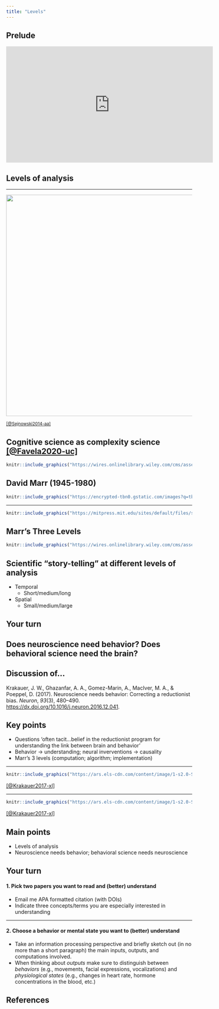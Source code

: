```yaml
---
title: "Levels"
---
```


## Prelude

<iframe width="560" height="315" src="https://www.youtube.com/embed/JB7jSFeVz1U" frameborder="0" allowfullscreen></iframe>

## Levels of analysis

---

<div class="centered">
<a href="https://media.springernature.com/lw685/springer-static/image/art%3A10.1038%2Fnn.3839/MediaObjects/41593_2014_Article_BFnn3839_Fig1_HTML.jpg?as=webp">
<img src="https://media.springernature.com/lw685/springer-static/image/art%3A10.1038%2Fnn.3839/MediaObjects/41593_2014_Article_BFnn3839_Fig1_HTML.jpg?as=webp" width="600px">
</a>

<small>
[[@Sejnowski2014-aa]](http://doi.org/10.1038/nn.3839)
</small>
</div>

## Cognitive science as complexity science [[@Favela2020-uc]](http://dx.doi.org/10.1002/wcs.1525)

```r
knitr::include_graphics("https://wires.onlinelibrary.wiley.com/cms/asset/40519f8a-bf86-4289-8b40-aa6e6385b3fb/wcs1525-fig-0001-m.png")
```

## David Marr (1945-1980)

```r
knitr::include_graphics("https://encrypted-tbn0.gstatic.com/images?q=tbn:ANd9GcTZGutDYqHcIazwkXdQtGfedIVfGG-DcrtMAK_j93DQgrMI8lsiH7WGttQlgdh0-jO_u4w&usqp=CAU")
```

---

```r
knitr::include_graphics("https://mitpress.mit.edu/sites/default/files/styles/large_book_cover/http/mitp-content-server.mit.edu%3A18180/books/covers/cover/%3Fcollid%3Dbooks_covers_0%26isbn%3D9780262514620%26type%3D.jpg?itok=7HDFLFlL")
```

## Marr's Three Levels

```r
knitr::include_graphics("https://wires.onlinelibrary.wiley.com/cms/asset/baa7ce31-781c-496a-a687-4e9df7a8e371/wcs1525-fig-0003-m.jpg")
```

## Scientific "story-telling" at different levels of analysis

- Temporal
    - Short/medium/long
- Spatial
    - Small/medium/large
    
## Your turn

## Does neuroscience need behavior? Does behavioral science need the brain?

## Discussion of...

Krakauer, J. W., Ghazanfar, A. A., Gomez-Marin, A., MacIver, M. A., & Poeppel, D. (2017). Neuroscience needs behavior: Correcting a reductionist bias. *Neuron*, *93*(3), 480–490. <https://dx.doi.org/10.1016/j.neuron.2016.12.041>.

## Key points

- Questions 'often tacit...belief in the reductionist program for understanding the link between brain and behavior'
- Behavior -> understanding; neural inverventions -> causality
- Marr's 3 levels (computation; algorithm; implementation)

---

<div class="centered">
```r
knitr::include_graphics("https://ars.els-cdn.com/content/image/1-s2.0-S0896627316310406-gr3.jpg")
```

[[@Krakauer2017-xl]](http://dx.doi.org/10.1016/j.neuron.2016.12.041)
</div>

---

<div class="centered">
```r
knitr::include_graphics("https://ars.els-cdn.com/content/image/1-s2.0-S0896627316310406-gr4.jpg")
```

[[@Krakauer2017-xl]](http://dx.doi.org/10.1016/j.neuron.2016.12.041)
</div>

## Main points

- Levels of analysis
- Neuroscience needs behavior; behavioral science needs neuroscience

## Your turn

#### 1. Pick two papers you want to read and (better) understand

- Email me APA formatted citation (with DOIs)
- Indicate three concepts/terms you are especially interested in understanding

---

#### 2. Choose a behavior or mental state you want to (better) understand

- Take an information processing perspective and briefly sketch out (in no more than a short paragraph) the main inputs, outputs, and computations involved.
- When thinking about *outputs* make sure to distinguish between *behaviors* (e.g., movements, facial expressions, vocalizations) and *physiological states* (e.g., changes in heart rate, hormone concentrations in the blood, etc.)

## References {.smaller}

<!-- Scrolling final reference page -->
<!-- http://stackoverflow.com/q/38260799 -->
<style>
slides > slide { overflow: scroll; }
slides > slide:not(.nobackground):before {
  background: none;
  }
slides > slide:not(.nobackground):after {
  content: '';
  background: none;
  }
}
</style>